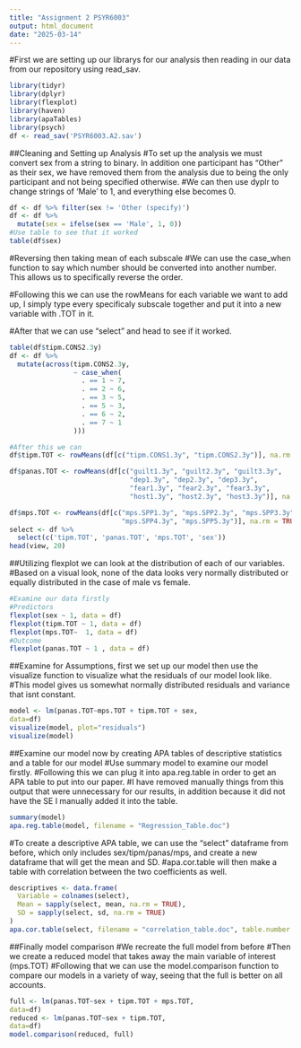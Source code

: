 ```yaml
---
title: "Assignment 2 PSYR6003"
output: html_document
date: "2025-03-14"
---
```


#First we are setting up our librarys for our analysis then reading in our data from our repository using read_sav.
```r
library(tidyr)
library(dplyr)
library(flexplot)
library(haven)
library(apaTables)
library(psych)
df <- read_sav('PSYR6003.A2.sav')
```

##Cleaning and Setting up Analysis
#To set up the analysis we must convert sex from a string to binary. In addition one participant has "Other" as their sex, we have removed them from the analysis due to being the only participant and not being specified otherwise. 
#We can then use dyplr to change strings of 'Male' to 1, and everything else becomes 0.
```R
df <- df %>% filter(sex != 'Other (specify)')
df <- df %>%
  mutate(sex = ifelse(sex == 'Male', 1, 0))
#Use table to see that it worked
table(df$sex)
```

#Reversing then taking mean of each subscale
#We can use the case_when function to say which number should be converted into another number. This allows us to specifically reverse the order. 

#Following this we can use the rowMeans for each variable we want to add up, I simply type every specificaly subscale together and put it into a new variable with .TOT in it.

#After that we can use "select" and head to see if it worked.
```R
table(df$tipm.CONS2.3y)
df <- df %>%
  mutate(across(tipm.CONS2.3y, 
                ~ case_when(
                  . == 1 ~ 7,
                  . == 2 ~ 6,
                  . == 3 ~ 5,
                  . == 5 ~ 3,
                  . == 6 ~ 2,
                  . == 7 ~ 1
                )))

#After this we can 
df$tipm.TOT <- rowMeans(df[c("tipm.CONS1.3y", "tipm.CONS2.3y")], na.rm = TRUE)

df$panas.TOT <- rowMeans(df[c("guilt1.3y", "guilt2.3y", "guilt3.3y", 
                              "dep1.3y", "dep2.3y", "dep3.3y", 
                              "fear1.3y", "fear2.3y", "fear3.3y", 
                              "host1.3y", "host2.3y", "host3.3y")], na.rm = TRUE)

df$mps.TOT <- rowMeans(df[c("mps.SPP1.3y", "mps.SPP2.3y", "mps.SPP3.3y", 
                            "mps.SPP4.3y", "mps.SPP5.3y")], na.rm = TRUE)
select <- df %>% 
  select(c('tipm.TOT', 'panas.TOT', 'mps.TOT', 'sex'))
head(view, 20)
```

##Utilizing flexplot we can look at the distribution of each of our variables.
#Based on a visual look, none of the data looks very normally distributed or equally distributed in the case of male vs female.

```R
#Examine our data firstly
#Predictors
flexplot(sex ~ 1, data = df)
flexplot(tipm.TOT ~ 1, data = df)
flexplot(mps.TOT~  1, data = df)
#Outcome
flexplot(panas.TOT ~ 1 , data = df)
```
##Examine for Assumptions, first we set up our model then use the visualize function to visualize what the residuals of our model look like.
#This model gives us somewhat normally distributed residuals and variance that isnt constant. 
```r
model <- lm(panas.TOT~mps.TOT + tipm.TOT + sex,
data=df)
visualize(model, plot="residuals")
visualize(model)
```
##Examine our model now by creating APA tables of descriptive statistics and a table for our model
#Use summary model to examine our model firstly.
#Following this we can plug it into apa.reg.table in order to get an APA table to put into our paper. 
#I have removed manually things from this output that were unnecessary for our results, in addition because it did not have the SE I manually added it into the table. 
```R
summary(model)
apa.reg.table(model, filename = "Regression_Table.doc")
```


#To create a descriptive APA table, we can use the "select" dataframe from before, which only includes sex/tipm/panas/mps, and create a new dataframe that will get the mean and SD. 
#apa.cor.table will then make a table with correlation between the two coefficients as well. 
```r
descriptives <- data.frame(
  Variable = colnames(select),
  Mean = sapply(select, mean, na.rm = TRUE),
  SD = sapply(select, sd, na.rm = TRUE)
)
apa.cor.table(select, filename = "correlation_table.doc", table.number = 1)
```

##Finally model comparison
#We recreate the full model from before
#Then we create a reduced model that takes away the main variable of interest (mps.TOT)
#Following that we can use the model.comparison function to compare our models in a variety of way, seeing that the full is better on all accounts.
```r

full <- lm(panas.TOT~sex + tipm.TOT + mps.TOT,
data=df)
reduced <- lm(panas.TOT~sex + tipm.TOT,
data=df)
model.comparison(reduced, full)
```